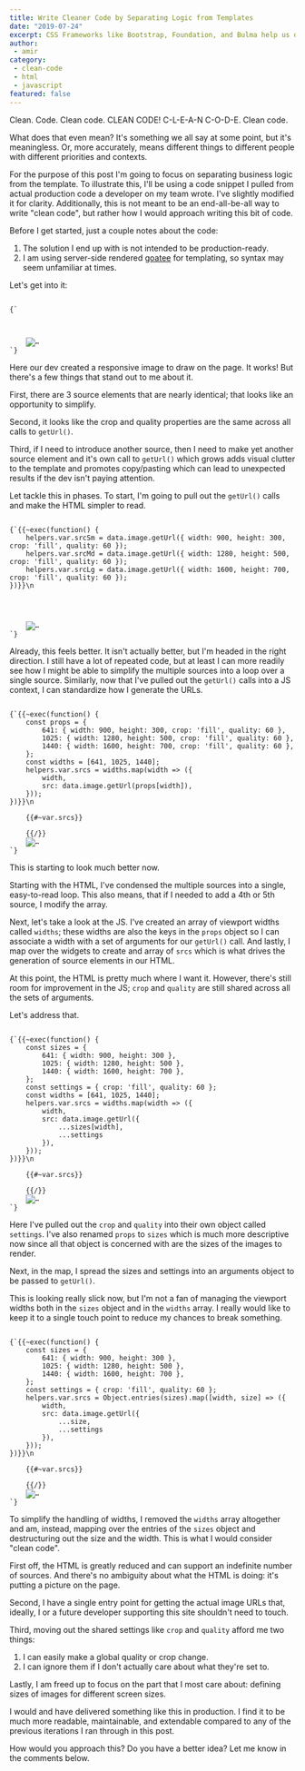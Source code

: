 ```yaml
---
title: Write Cleaner Code by Separating Logic from Templates
date: "2019-07-24"
excerpt: CSS Frameworks like Bootstrap, Foundation, and Bulma help us describe our HTML in terms of layout structure and components, but I'm not a fan of that approach.
author:
 - amir
category:
 - clean-code
 - html
 - javascript
featured: false
---
```


Clean. Code. Clean code. CLEAN CODE! C-L-E-A-N C-O-D-E. Clean code.

What does that even mean? It's something we all say at some point, but it's meaningless. Or, more accurately, means different things to different people with different priorities and contexts.

For the purpose of this post I'm going to focus on separating business logic from the template. To illustrate this, I'll be using a code snippet I pulled from actual production code a developer on my team wrote. I've slightly modified it for clarity. Additionally, this is not meant to be an end-all-be-all way to write "clean code", but rather how I would approach writing this bit of code.

Before I get started, just a couple notes about the code:

1. The solution I end up with is not intended to be production-ready.
2. I am using server-side rendered [goatee](https://github.com/simpleviewinc/goatee) for templating, so syntax may seem unfamiliar at times.

Let's get into it:

<Code language="html">
{`<picture>
	<source
		srcset="{{image.getUrl({
			width: 900,
			height: 300,
			crop: 'fill',
			quality: 60
		})}}"
		media="(min-width: 641px)"
	/>
	<source
		srcset="{{image.getUrl({
			width: 1280,
			height: 500,
			crop: 'fill',
			quality: 60
		})}}"
		media="(min-width: 1025px)"
	/>
	<source
		srcset="{{image.getUrl({
			width: 1600,
			height: 700,
			crop: 'fill',
			quality: 60
		})}}"
		media="(min-width: 1440px)"
	/>
	<img src="/path/to/default.jpg" alt="…" />
</picture>`}
</Code>

Here our dev created a responsive image to draw on the page. It works! But there's a few things that stand out to me about it.

First, there are 3 source elements that are nearly identical; that looks like an opportunity to simplify.

Second, it looks like the crop and quality properties are the same across all calls to `getUrl()`.

Third, if I need to introduce another source, then I need to make yet another source element and it's own call to `getUrl()` which grows adds visual clutter to the template and promotes copy/pasting which can lead to unexpected results if the dev isn't paying attention.

Let tackle this in phases. To start, I'm going to pull out the `getUrl()` calls and make the HTML simpler to read.

<Code language="html">
{`{{~exec(function() {
	helpers.var.srcSm = data.image.getUrl({ width: 900, height: 300, crop: 'fill', quality: 60 });
	helpers.var.srcMd = data.image.getUrl({ width: 1280, height: 500, crop: 'fill', quality: 60 });
	helpers.var.srcLg = data.image.getUrl({ width: 1600, height: 700, crop: 'fill', quality: 60 });
})}}\n
<picture>
	<source srcset="{{~var.srcSm}}" media="(min-width: 641px)" />
	<source srcset="{{~var.srcMd}}" media="(min-width: 1025px)" />
	<source srcset="{{~var.srcLg}}" media="(min-width: 1440px)" />
	<img src="/path/to/default.jpg" alt="…" />
</picture>`}
</Code>

Already, this feels better. It isn't actually better, but I'm headed in the right direction. I still have a lot of repeated code, but at least I can more readily see how I might be able to simplify the multiple sources into a loop over a single source. Similarly, now that I've pulled out the `getUrl()` calls into a JS context, I can standardize how I generate the URLs.

<Code language="html">
{`{{~exec(function() {
	const props = {
		641: { width: 900, height: 300, crop: 'fill', quality: 60 },
		1025: { width: 1280, height: 500, crop: 'fill', quality: 60 },
		1440: { width: 1600, height: 700, crop: 'fill', quality: 60 },
	};
	const widths = [641, 1025, 1440];
	helpers.var.srcs = widths.map(width => ({
		width,
		src: data.image.getUrl(props[width]),
	}));
})}}\n
<picture>
	{{#~var.srcs}}
		<source srcset="{{src}}" media="(min-width: {{width}}px)" />
	{{/}}
	<img src="/path/to/default.jpg" alt="…" />
</picture>`}
</Code>

This is starting to look much better now.

Starting with the HTML, I've condensed the multiple sources into a single, easy-to-read loop. This also means, that if I needed to add a 4th or 5th source, I modify the array.

Next, let's take a look at the JS. I've created an array of viewport widths called `widths`; these widths are also the keys in the `props` object so I can associate a width with a set of arguments for our `getUrl()` call. And lastly, I map over the widgets to create and array of `srcs` which is what drives the generation of source elements in our HTML.

At this point, the HTML is pretty much where I want it. However, there's still room for improvement in the JS; `crop` and `quality` are still shared across all the sets of arguments.

Let's address that.

<Code language="html">
{`{{~exec(function() {
	const sizes = {
		641: { width: 900, height: 300 },
		1025: { width: 1280, height: 500 },
		1440: { width: 1600, height: 700 },
	};
	const settings = { crop: 'fill', quality: 60 };
	const widths = [641, 1025, 1440];
	helpers.var.srcs = widths.map(width => ({
		width,
		src: data.image.getUrl({
			...sizes[width],
			...settings
		}),
	}));
})}}\n
<picture>
	{{#~var.srcs}}
		<source srcset="{{src}}" media="(min-width: {{width}}px)" />
	{{/}}
	<img src="/path/to/default.jpg" alt="…" />
</picture>`}
</Code>

Here I've pulled out the `crop` and `quality` into their own object called `settings`. I've also renamed `props` to `sizes` which is much more descriptive now since all that object is concerned with are the sizes of the images to render.

Next, in the map, I spread the sizes and settings into an arguments object to be passed to `getUrl()`.

This is looking really slick now, but I'm not a fan of managing the viewport widths both in the `sizes` object and in the `widths` array. I really would like to keep it to a single touch point to reduce my chances to break something.

<Code language="html">
{`{{~exec(function() {
	const sizes = {
		641: { width: 900, height: 300 },
		1025: { width: 1280, height: 500 },
		1440: { width: 1600, height: 700 },
	};
	const settings = { crop: 'fill', quality: 60 };
	helpers.var.srcs = Object.entries(sizes).map([width, size] => ({
		width,
		src: data.image.getUrl({
			...size,
			...settings
		}),
	}));
})}}\n
<picture>
	{{#~var.srcs}}
		<source srcset="{{src}}" media="(min-width: {{width}}px)" />
	{{/}}
	<img src="/path/to/default.jpg" alt="…" />
</picture>`}
</Code>

To simplify the handling of widths, I removed the `widths` array altogether and am, instead, mapping over the entries of the `sizes` object and destructuring out the size and the width. This is what I would consider "clean code".

First off, the HTML is greatly reduced and can support an indefinite number of sources. And there's no ambiguity about what the HTML is doing: it's putting a picture on the page.

Second, I have a single entry point for getting the actual image URLs that, ideally, I or a future developer supporting this site shouldn't need to touch.

Third, moving out the shared settings like `crop` and `quality` afford me two things:

1. I can easily make a global quality or crop change.
2. I can ignore them if I don't actually care about what they're set to.

Lastly, I am freed up to focus on the part that I most care about: defining sizes of images for different screen sizes.

I would and have delivered something like this in production. I find it to be much more readable, maintainable, and extendable compared to any of the previous iterations I ran through in this post.

How would you approach this? Do you have a better idea? Let me know in the comments below.
